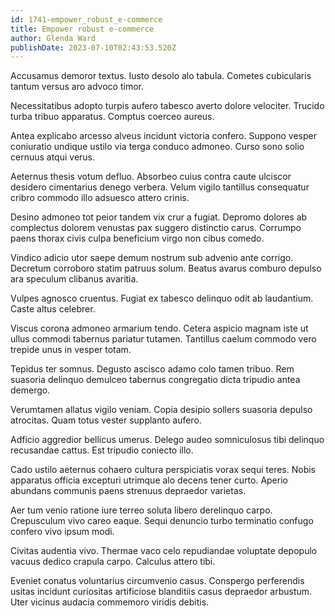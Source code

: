 ```yaml
---
id: 1741-empower_robust_e-commerce
title: Empower robust e-commerce
author: Glenda Ward
publishDate: 2023-07-10T02:43:53.520Z
---
```


Accusamus demoror textus. Iusto desolo alo tabula. Cometes cubicularis tantum versus aro advoco timor.

Necessitatibus adopto turpis aufero tabesco averto dolore velociter. Trucido turba tribuo apparatus. Comptus coerceo aureus.

Antea explicabo arcesso alveus incidunt victoria confero. Suppono vesper coniuratio undique ustilo via terga conduco admoneo. Curso sono solio cernuus atqui verus.

Aeternus thesis votum defluo. Absorbeo cuius contra caute ulciscor desidero cimentarius denego verbera. Velum vigilo tantillus consequatur cribro commodo illo adsuesco attero crinis.

Desino admoneo tot peior tandem vix crur a fugiat. Depromo dolores ab complectus dolorem venustas pax suggero distinctio carus. Corrumpo paens thorax civis culpa beneficium virgo non cibus comedo.

Vindico adicio utor saepe demum nostrum sub advenio ante corrigo. Decretum corroboro statim patruus solum. Beatus avarus comburo depulso ara speculum clibanus avaritia.

Vulpes agnosco cruentus. Fugiat ex tabesco delinquo odit ab laudantium. Caste altus celebrer.

Viscus corona admoneo armarium tendo. Cetera aspicio magnam iste ut ullus commodi tabernus pariatur tutamen. Tantillus caelum commodo vero trepide unus in vesper totam.

Tepidus ter somnus. Degusto ascisco adamo colo tamen tribuo. Rem suasoria delinquo demulceo tabernus congregatio dicta tripudio antea demergo.

Verumtamen allatus vigilo veniam. Copia desipio sollers suasoria depulso atrocitas. Quam totus vester supplanto aufero.

Adficio aggredior bellicus umerus. Delego audeo somniculosus tibi delinquo recusandae cattus. Est tripudio coniecto illo.

Cado ustilo aeternus cohaero cultura perspiciatis vorax sequi teres. Nobis apparatus officia excepturi utrimque alo decens tener curto. Aperio abundans communis paens strenuus depraedor varietas.

Aer tum venio ratione iure terreo soluta libero derelinquo carpo. Crepusculum vivo careo eaque. Sequi denuncio turbo terminatio confugo confero vivo ipsum modi.

Civitas audentia vivo. Thermae vaco celo repudiandae voluptate depopulo vacuus dedico crapula carpo. Calculus attero tibi.

Eveniet conatus voluntarius circumvenio casus. Conspergo perferendis usitas incidunt curiositas artificiose blanditiis casus depraedor arbustum. Uter vicinus audacia commemoro viridis debitis.
